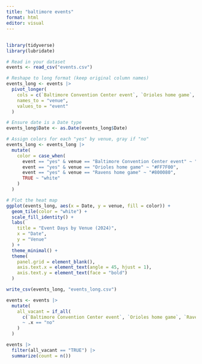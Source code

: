 ```yaml
---
title: "baltimore events"
format: html
editor: visual
---
```


## 

```r
library(tidyverse)
library(lubridate)

# Read in your dataset
events <- read_csv("events.csv")

# Reshape to long format (keep original column names)
events_long <- events |>
  pivot_longer(
    cols = c(`Baltimore Convention Center event`, `Orioles home game`, `Ravens home game`),
    names_to = "venue",
    values_to = "event"
  )

# Ensure date is a Date type
events_long$Date <- as.Date(events_long$Date)

# Assign colors for each "yes" by venue, gray if "no"
events_long <- events_long |>
  mutate(
    color = case_when(
      event == "yes" & venue == "Baltimore Convention Center event" ~ "#1E90FF",  # blue
      event == "yes" & venue == "Orioles home game" ~ "#FF7F00",                  # orange
      event == "yes" & venue == "Ravens home game" ~ "#800080",                   # purple
      TRUE ~ "white"
    )
  )

# Plot the heat map
ggplot(events_long, aes(x = Date, y = venue, fill = color)) +
  geom_tile(color = "white") +
  scale_fill_identity() +
  labs(
    title = "Event Days by Venue (2024)",
    x = "Date",
    y = "Venue"
  ) +
  theme_minimal() +
  theme(
    panel.grid = element_blank(),
    axis.text.x = element_text(angle = 45, hjust = 1),
    axis.text.y = element_text(face = "bold")
  )
```


```r
write_csv(events_long, "events_long.csv")
```

```r
events <- events |>
  mutate(
    all_vacant = if_all(
      c(`Baltimore Convention Center event`, `Orioles home game`, `Ravens home game`),
      ~ .x == "no"
    )
  )

events |>
  filter(all_vacant == "TRUE") |> 
  summarize(count = n())
```



